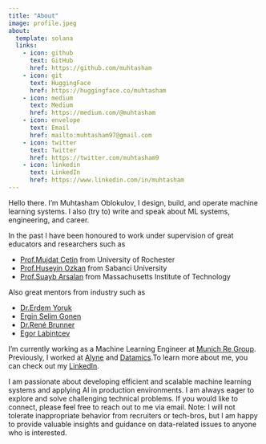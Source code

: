 ```yaml
---
title: "About"
image: profile.jpeg
about:
  template: solana
  links:
    - icon: github
      text: GitHub
      href: https://github.com/muhtasham
    - icon: git
      text: HuggingFace
      href: https://huggingface.co/muhtasham
    - icon: medium
      text: Medium
      href: https://medium.com/@muhtasham
    - icon: envelope
      text: Email
      href: mailto:muhtasham97@gmail.com
    - icon: twitter
      text: Twitter
      href: https://twitter.com/muhtasham9
    - icon: linkedin
      text: LinkedIn
      href: https://www.linkedin.com/in/muhtasham
---
```


Hello there. I'm Muhtasham Oblokulov, I design, build, and operate machine learning systems. I also (try to) write and speak about ML systems, engineering, and career.

In the past I have been honoured to work under supervision of great educators and researchers such as 

- [Prof.Mujdat Cetin](mailto:mujdat.cetin@rochester.edu) from University of Rochester
- [Prof.Huseyin Ozkan](mailto:huseyin.ozkan@sabanciuniv.edu) from Sabanci University 
- [Prof.Suayb Arsalan](mailto:suayb.arsalan@mit.edu) from Massachusetts Institute of Technology

Also great mentors from industry such as

- [Dr.Erdem Yoruk](mailto:e.yoruk@vispera.co) 
- [Ergin Selim Gonen](mailto:selimgonen@gmail.com)
- [Dr.René Brunner](mailto:rene.brunner@datamics.com)
- [Egor Labintcev](mailto:yegor.labintcev@gmail.com)

I'm currently working as a Machine Learning Engineer at [Munich Re Group](https://www.munichre.com/en.html). Previously, I worked at [Alyne](https://mitratech.com/products/alyne/) and [Datamics](https://consulting.datamics.com/).To learn more about me, you can check out my [LinkedIn](https://www.linkedin.com/in/muhtasham/).

I am passionate about developing efficient and scalable machine learning systems and applying AI in production environments. I am always eager to explore and solve challenging technical problems. If you would like to connect, please feel free to reach out to me via email. Note: I will not tolerate inappropriate behavior from recruiters or tech-bros, but I am happy to provide valuable insights and guidance on data-related issues to anyone who is interested.